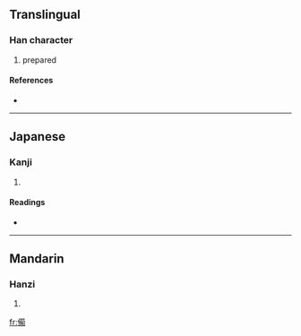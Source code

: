 ==Translingual==

===Han character===
{{Han char|rn=9|rad=人|as=11|sn=13|four=|canj=人廿心月 (OTPB)}}

# prepared

====References====
* {{Han ref|kx=0115.180|dkj=01046|dj=0246.060|hdz=10208.050|uh=50C3|ud=20675}}

----

==Japanese==

===Kanji===
{{ja-kanji|grade=|rs=人11}}

# {{defn|Japanese}}

====Readings====
* {{ja-readings|on=[[び]] (bi)|kun=[[そなえる]] (sonaeru), [[そなわる]] (sonawaru)}}

----

==Mandarin==

===Hanzi===
{{cmn-hanzi|pin=[[bèi]] ([[bei4]]), [[jìn]] ([[jin4]])|wg=pei<sup>4</sup>, chin<sup>4</sup>}}

# {{defn|Mandarin}}

[[fr:僃]]